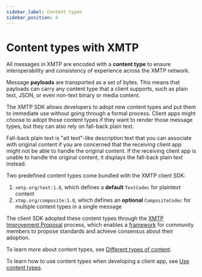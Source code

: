 ```yaml
---
sidebar_label: Content types
sidebar_position: 4
---
```


# Content types with XMTP

All messages in XMTP are encoded with a **content type** to ensure interoperability and consistency of experience across the XMTP network.

Message **payloads** are transported as a set of bytes. This means that payloads can carry any content type that a client supports, such as plain text, JSON, or even non-text binary or media content.

The XMTP SDK allows developers to adopt new content types and put them to immediate use without going through a formal process. Client apps might choose to adopt those content types if they want to render those message types, but they can also rely on fall-back plain text.

Fall-back plain text is "alt text"-like description text that you can associate with original content if you are concerned that the receiving client app might not be able to handle the original content. If the receiving client app is unable to handle the original content, it displays the fall-back plain text instead.

Two predefined content types come bundled with the XMTP client SDK:

1. `xmtp.org/text:1.0`, which defines a **default** `TextCodec` for plaintext content
2. `xtmp.org/composite:1.0`, which defines an **optional** `CompositeCodec` for multiple content types in a single message

The client SDK adopted these content types through the [XMTP Improvement Proposal](https://github.com/xmtp/XIPs/blob/main/XIPs/xip-0-purpose-process.md) process, which enables a [framework](https://github.com/xmtp/XIPs/blob/main/XIPs/xip-5-message-content-types.md) for community members to propose standards and achieve consensus about their adoption.

To learn more about content types, see [Different types of content](https://github.com/xmtp/xmtp-js/tree/0ec6b344cb69823e5c4c924f35d1262b51fa636e#different-types-of-content).

To learn how to use content types when developing a client app, see [Use content types](/docs/client-sdk/javascript/tutorials/use-content-types).

<Feedback url="https://github.com/orgs/xmtp/discussions/categories/q-a"/>
